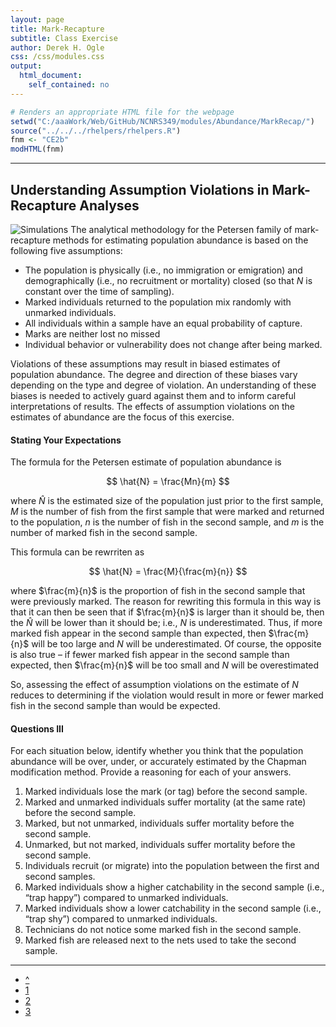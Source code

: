 ```yaml
---
layout: page
title: Mark-Recapture
subtitle: Class Exercise
author: Derek H. Ogle
css: /css/modules.css
output:
  html_document:
    self_contained: no
---
```


```r
# Renders an appropriate HTML file for the webpage
setwd("C:/aaaWork/Web/GitHub/NCNRS349/modules/Abundance/MarkRecap/")
source("../../../rhelpers/rhelpers.R")
fnm <- "CE2b"
modHTML(fnm)
```

----

## Understanding Assumption Violations in Mark-Recapture Analyses
<img src="../../../img/computer-1.jpg" alt="Simulations" class="img-right">
The analytical methodology for the Petersen family of mark-recapture methods for estimating population abundance is based on the following five assumptions:

* The population is physically (i.e., no immigration or emigration) and demographically (i.e., no recruitment or mortality) closed (so that $N$ is constant over the time of sampling).
* Marked individuals returned to the population mix randomly with unmarked individuals.
* All individuals within a sample have an equal probability of capture.
* Marks are neither lost no missed
* Individual behavior or vulnerability does not change after being marked.

Violations of these assumptions may result in biased estimates of population abundance.  The degree and direction of these biases vary depending on the type and degree of violation.  An understanding of these biases is needed to actively guard against them and to inform careful interpretations of results.  The effects of assumption violations on the estimates of abundance are the focus of this exercise.

#### Stating Your Expectations

The formula for the Petersen estimate of population abundance is

$$ \hat{N} = \frac{Mn}{m} $$

where $\widehat{N}$ is the estimated size of the population just prior to the first sample, $M$ is the number of fish from the first sample that were marked and returned to the population, $n$ is the number of fish in the second sample, and $m$ is the number of marked fish in the second sample.

This formula can be rewrriten as

$$ \hat{N} = \frac{M}{\frac{m}{n}} $$

where $\frac{m}{n}$ is the proportion of fish in the second sample that were previously marked.  The reason for rewriting this formula in this way is that it can then be seen that if $\frac{m}{n}$ is larger than it should be, then the $\hat{N}$ will be lower than it should be; i.e., $N$ is underestimated.  Thus, if more marked fish appear in the second sample than expected, then $\frac{m}{n}$ will be too large and $N$ will be underestimated.  Of course, the opposite is also true -- if fewer marked fish appear in the second sample than expected, then $\frac{m}{n}$ will be too small and $N$ will be overestimated

So, assessing the effect of assumption violations on the estimate of $N$ reduces to determining if the violation would result in more or fewer marked fish in the second sample than would be expected.

#### Questions III

For each situation below, identify whether you think that the population abundance will be over, under, or accurately estimated by the Chapman modification method.  Provide a reasoning for each of your answers.

1. Marked individuals lose the mark (or tag) before the second sample.
1. Marked and unmarked individuals suffer mortality (at the same rate) before the second sample.
1. Marked, but not unmarked, individuals suffer mortality before the second sample.
1. Unmarked, but not marked, individuals suffer mortality before the second sample.
1. Individuals recruit (or migrate) into the population between the first and second samples.
1. Marked individuals show a higher catchability in the second sample (i.e., "trap happy") compared to unmarked individuals.
1. Marked individuals show a lower catchability in the second sample (i.e., "trap shy") compared to unmarked individuals.
1. Technicians do not notice some marked fish in the second sample.
1. Marked fish are released next to the nets used to take the second sample.

----

<div class="text-center">
<ul class="pagination pagination-lg">
  <li><a href="index.html">^</a></li>
  <li><a href="#">1</a></li>
  <li class="active"><a href="CE2b.html">2</a></li>
  <li><a href="CE2c.html">3</a></li>
</ul>
